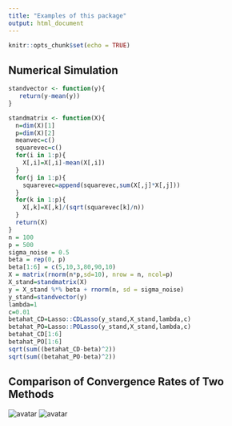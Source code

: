 ```yaml
---
title: "Examples of this package"
output: html_document
---
```


```r
knitr::opts_chunk$set(echo = TRUE)
```

## Numerical Simulation
```r
standvector <- function(y){
   return(y-mean(y))
}

standmatrix <- function(X){
  n=dim(X)[1]
  p=dim(X)[2]
  meanvec=c()
  squarevec=c()
  for(i in 1:p){
    X[,i]=X[,i]-mean(X[,i])
  }
  for(j in 1:p){
    squarevec=append(squarevec,sum(X[,j]*X[,j]))
  }
  for(k in 1:p){
    X[,k]=X[,k]/(sqrt(squarevec[k]/n))
  }
  return(X)
}
n = 100
p = 500
sigma_noise = 0.5
beta = rep(0, p)
beta[1:6] = c(5,10,3,80,90,10)
X = matrix(rnorm(n*p,sd=10), nrow = n, ncol=p)
X_stand=standmatrix(X)
y = X_stand %*% beta + rnorm(n, sd = sigma_noise)
y_stand=standvector(y)
lambda=1
c=0.01
betahat_CD=Lasso::CDLasso(y_stand,X_stand,lambda,c)
betahat_PO=Lasso::POLasso(y_stand,X_stand,lambda,c)
betahat_CD[1:6]
betahat_PO[1:6]
sqrt(sum((betahat_CD-beta)^2))
sqrt(sum((betahat_PO-beta)^2))
```

## Comparison of Convergence Rates of Two Methods

![avatar](/Users/wt/CCD.png)
![avatar](/Users/wt/CPO.png)


